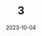 ---
date: 2023-10-04
title: "3"
excerpt: "Three"
url: https://twitter.com/AdmsCentre/status/1679277464797995011
tags: 1,2,3
---